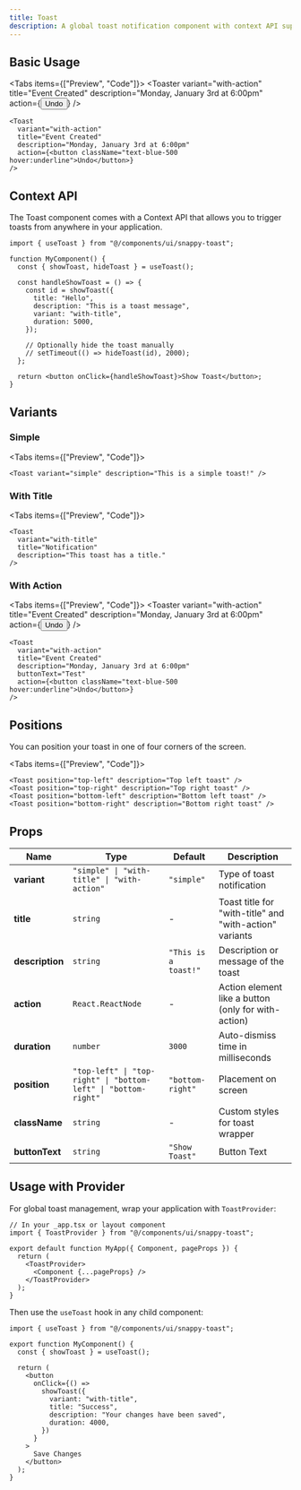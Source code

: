 ```yaml
---
title: Toast
description: A global toast notification component with context API support and multiple variants.
---
```



## Basic Usage

<Tabs items={["Preview", "Code"]}>
  <Tab value="Preview">
    <Toaster
      variant="with-action"
      title="Event Created"
      description="Monday, January 3rd at 6:00pm"
      action={<button className="text-blue-500 hover:underline">Undo</button>}
    />
  </Tab>
  <Tab value="Code">

```tsx
<Toast
  variant="with-action"
  title="Event Created"
  description="Monday, January 3rd at 6:00pm"
  action={<button className="text-blue-500 hover:underline">Undo</button>}
/>
```

  </Tab>
</Tabs>

## Context API

The Toast component comes with a Context API that allows you to trigger toasts from anywhere in your application.

```tsx
import { useToast } from "@/components/ui/snappy-toast";

function MyComponent() {
  const { showToast, hideToast } = useToast();

  const handleShowToast = () => {
    const id = showToast({
      title: "Hello",
      description: "This is a toast message",
      variant: "with-title",
      duration: 5000,
    });

    // Optionally hide the toast manually
    // setTimeout(() => hideToast(id), 2000);
  };

  return <button onClick={handleShowToast}>Show Toast</button>;
}
```

## Variants

### Simple

<Tabs items={["Preview", "Code"]}>
  <Tab value="Preview">
    <Toaster variant="simple" description="This is a simple toast!" />
  </Tab>
  <Tab value="Code">

```tsx
<Toast variant="simple" description="This is a simple toast!" />
```

  </Tab>
</Tabs>

### With Title

<Tabs items={["Preview", "Code"]}>
  <Tab value="Preview">
    <Toaster
      variant="with-title"
      title="Notification"
      description="This toast has a title."
    />
  </Tab>
  <Tab value="Code">

```tsx
<Toast
  variant="with-title"
  title="Notification"
  description="This toast has a title."
/>
```

  </Tab>
</Tabs>

### With Action

<Tabs items={["Preview", "Code"]}>
  <Tab value="Preview">
    <Toaster
      variant="with-action"
      title="Event Created"
      description="Monday, January 3rd at 6:00pm"
      action={<button className="text-blue-500 hover:underline">Undo</button>}
    />
  </Tab>
  <Tab value="Code">

```tsx
<Toast
  variant="with-action"
  title="Event Created"
  description="Monday, January 3rd at 6:00pm"
  buttonText="Test"
  action={<button className="text-blue-500 hover:underline">Undo</button>}
/>
```

  </Tab>
</Tabs>

## Positions

You can position your toast in one of four corners of the screen.

<Tabs items={["Preview", "Code"]}>
  <Tab value="Preview">
    <div className="grid grid-cols-2 gap-4">
      <Toaster position="top-left" description="Top left toast" />
      <Toaster position="top-right" description="Top right toast" />
      <Toaster position="bottom-left" description="Bottom left toast" />
      <Toaster position="bottom-right" description="Bottom right toast" />
    </div>
  </Tab>
  <Tab value="Code">

```tsx
<Toast position="top-left" description="Top left toast" />
<Toast position="top-right" description="Top right toast" />
<Toast position="bottom-left" description="Bottom left toast" />
<Toast position="bottom-right" description="Bottom right toast" />
```

  </Tab>
</Tabs>

## Props

| Name | Type | Default | Description |
| ---- | ---- | ------- | ----------- |
| **variant** | `"simple" \| "with-title" \| "with-action"` | `"simple"` | Type of toast notification |
| **title** | `string` | - | Toast title for "with-title" and "with-action" variants |
| **description** | `string` | `"This is a toast!"` | Description or message of the toast |
| **action** | `React.ReactNode` | - | Action element like a button (only for with-action) |
| **duration** | `number` | `3000` | Auto-dismiss time in milliseconds |
| **position** | `"top-left" \| "top-right" \| "bottom-left" \| "bottom-right"` | `"bottom-right"` | Placement on screen |
| **className** | `string` | - | Custom styles for toast wrapper |
| **buttonText** | `string` | `"Show Toast"` | Button Text |

## Usage with Provider

For global toast management, wrap your application with `ToastProvider`:

```tsx
// In your _app.tsx or layout component
import { ToastProvider } from "@/components/ui/snappy-toast";

export default function MyApp({ Component, pageProps }) {
  return (
    <ToastProvider>
      <Component {...pageProps} />
    </ToastProvider>
  );
}
```

Then use the `useToast` hook in any child component:

```tsx
import { useToast } from "@/components/ui/snappy-toast";

export function MyComponent() {
  const { showToast } = useToast();

  return (
    <button
      onClick={() =>
        showToast({
          variant: "with-title",
          title: "Success",
          description: "Your changes have been saved",
          duration: 4000,
        })
      }
    >
      Save Changes
    </button>
  );
}